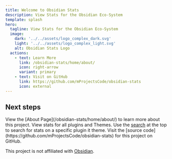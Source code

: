 ```yaml
---
title: Welcome to Obsidian Stats
description: View Stats for the Obsidian Eco-System
template: splash
hero:
  tagline: View Stats for the Obsidian Eco-System
  image:
    dark: '../../assets/logo_complex_dark.svg'
    light: '../../assets/logo_complex_light.svg'
    alt: Obsidian Stats Logo
  actions:
    - text: Learn More
      link: /obsidian-stats/home/about/
      icon: right-arrow
      variant: primary
    - text: Visit on GitHub
      link: https://github.com/mProjectsCode/obsidian-stats
      icon: external
---
```



<AutofillSearch></AutofillSearch>

## Next steps

<CardGrid stagger>
	<Card title="View the About Page">
    	View the [About Page](/obsidian-stats/home/about/) to learn more about this project.
  	</Card>
	<Card title="Look at Global Stats">
    	View stats for all plugins and Themes.
 	</Card>
	<Card title="Search for a Plugin or Theme">
		Use the <a href="" id="open-search">search</a> at the top to search for stats on a specific plugin it theme.
	</Card>
	<Card title="Visit this Project on GitHub">
    	Visit the [source code](https://github.com/mProjectsCode/obsidian-stats) for this project on GitHub.
	</Card>
</CardGrid>

This project is not affiliated with [Obsidian](https://obsidian.md/).
